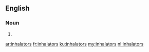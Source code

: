 ==English==

===Noun===
{{head|en}}

# {{plural of|inhalator}}

[[ar:inhalators]]
[[fr:inhalators]]
[[ku:inhalators]]
[[my:inhalators]]
[[nl:inhalators]]